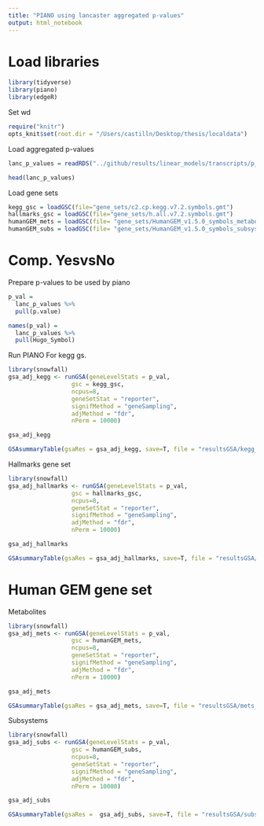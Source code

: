 ```yaml
---
title: "PIANO using lancaster aggregated p-values"
output: html_notebook
---
```


# Load libraries
```r
library(tidyverse)
library(piano)
library(edgeR)
```

Set wd
```r
require("knitr")
opts_knit$set(root.dir = "/Users/castilln/Desktop/thesis/localdata")
```

Load aggregated p-values
```r
lanc_p_values = readRDS("../github/results/linear_models/transcripts/p_values_lancaster.rds")

head(lanc_p_values)
```

Load gene sets 
```r
kegg_gsc = loadGSC(file="gene_sets/c2.cp.kegg.v7.2.symbols.gmt")
hallmarks_gsc = loadGSC(file="gene_sets/h.all.v7.2.symbols.gmt")
humanGEM_mets = loadGSC(file= "gene_sets/HumanGEM_v1.5.0_symbols_metabolites.gmt")
humanGEM_subs = loadGSC(file= "gene_sets/HumanGEM_v1.5.0_symbols_subsystems.gmt")
```

# Comp. YesvsNo
Prepare p-values to be used by piano
```r
p_val =
  lanc_p_values %>%
  pull(p.value)

names(p_val) =
  lanc_p_values %>% 
  pull(Hugo_Symbol)
```

Run PIANO
For kegg gs.
```r
library(snowfall)
gsa_adj_kegg <- runGSA(geneLevelStats = p_val, 
                  gsc = kegg_gsc,
                  ncpus=8, 
                  geneSetStat = "reporter",
                  signifMethod = "geneSampling",
                  adjMethod = "fdr",
                  nPerm = 10000)

gsa_adj_kegg
```


```r
GSAsummaryTable(gsaRes = gsa_adj_kegg, save=T, file = "resultsGSA/kegg_gsa_results.csv")
```
Hallmarks gene set
```r
library(snowfall)
gsa_adj_hallmarks <- runGSA(geneLevelStats = p_val, 
                  gsc = hallmarks_gsc,
                  ncpus=8, 
                  geneSetStat = "reporter",
                  signifMethod = "geneSampling",
                  adjMethod = "fdr",
                  nPerm = 10000)

gsa_adj_hallmarks
```

```r
GSAsummaryTable(gsaRes = gsa_adj_hallmarks, save=T, file = "resultsGSA/hallmarks_gsa_results.csv")
```

# Human GEM gene set 
Metabolites
```r
library(snowfall)
gsa_adj_mets <- runGSA(geneLevelStats = p_val, 
                  gsc = humanGEM_mets,
                  ncpus=8, 
                  geneSetStat = "reporter",
                  signifMethod = "geneSampling",
                  adjMethod = "fdr",
                  nPerm = 10000)

gsa_adj_mets
```

```r
GSAsummaryTable(gsaRes = gsa_adj_mets, save=T, file = "resultsGSA/mets_gsa_results.csv")
```

Subsystems
```r
library(snowfall)
gsa_adj_subs <- runGSA(geneLevelStats = p_val, 
                  gsc = humanGEM_subs,
                  ncpus=8, 
                  geneSetStat = "reporter",
                  signifMethod = "geneSampling",
                  adjMethod = "fdr",
                  nPerm = 10000)

gsa_adj_subs
```

```r
GSAsummaryTable(gsaRes =  gsa_adj_subs, save=T, file = "resultsGSA/subs_gsa_results.csv")
```

